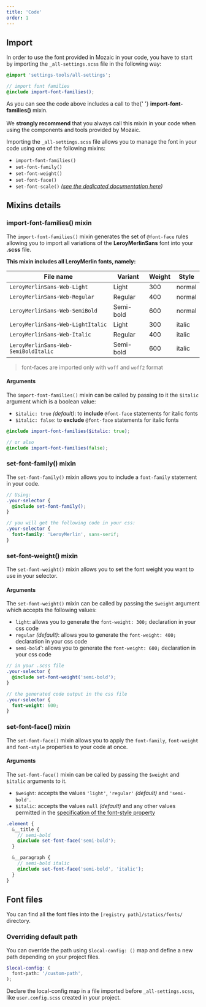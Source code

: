 ```yaml
---
title: 'Code'
order: 1
---
```


## Import

In order to use the font provided in Mozaic in your code, you have to start by importing the `_all-settings.scss` file in the following way:

```scss
@import 'settings-tools/all-settings';

// import font families
@include import-font-families();
```

<Highlight theme="tips" title="Good to know">
  As you can see the code above includes a call to the{' '}
  <strong>import-font-families()</strong> mixin. <br />
  <br />
  We <strong>strongly recommend</strong> that you always call this mixin in your
  code when using the components and tools provided by Mozaic.
</Highlight>

Importing the `_all-settings.scss` file allows you to manage the font in your code using one of the following mixins:

- `import-font-families()`
- `set-font-family()`
- `set-font-weight()`
- `set-font-face()`
- `set-font-scale()` _([see the dedicated documentation here](/Foundations/Typography/ScaleAndSizes/code/#the-font-scale-mixin-))_

## Mixins details

### import-font-families() mixin

The `import-font-families()` mixin generates the set of `@font-face` rules allowing you to import all variations of the **LeroyMerlinSans** font into your **.scss** file.

**This mixin includes all LeroyMerlin fonts, namely:**

| File name                            | Variant   | Weight | Style  |
| ------------------------------------ | --------- | ------ | ------ |
| `LeroyMerlinSans-Web-Light`          | Light     | 300    | normal |
| `LeroyMerlinSans-Web-Regular`        | Regular   | 400    | normal |
| `LeroyMerlinSans-Web-SemiBold`       | Semi-bold | 600    | normal |
| `LeroyMerlinSans-Web-LightItalic`    | Light     | 300    | italic |
| `LeroyMerlinSans-Web-Italic`         | Regular   | 400    | italic |
| `LeroyMerlinSans-Web-SemiBoldItalic` | Semi-bold | 600    | italic |

> font-faces are imported only with `woff` and `woff2` format

#### Arguments

The `import-font-families()` mixin can be called by passing to it the `$italic` argument which is a boolean value:

- `$italic: true` _(default)_: to **include** `@font-face` statements for italic fonts
- `$italic: false`: to **exclude** `@font-face` statements for italic fonts

```scss
@include import-font-families($italic: true);

// or also
@include import-font-families(false);
```

### set-font-family() mixin

The `set-font-family()` mixin allows you to include a `font-family` statement in your code.

```scss
// Using:
.your-selector {
  @include set-font-family();
}

// you will get the following code in your css:
.your-selector {
  font-family: 'LeroyMerlin', sans-serif;
}
```

### set-font-weight() mixin

The `set-font-weight()` mixin allows you to set the font weight you want to use in your selector.

#### Arguments

The `set-font-weight()` mixin can be called by passing the `$weight` argument which accepts the following values:

- `light`: allows you to generate the `font-weight: 300;` declaration in your css code
- `regular` _(default)_: allows you to generate the `font-weight: 400;` declaration in your css code
- `semi-bold`': allows you to generate the `font-weight: 600;` declaration in your css code

```scss
// in your .scss file
.your-selector {
  @include set-font-weight('semi-bold');
}

// the generated code output in the css file
.your-selector {
  font-weight: 600;
}
```

### set-font-face() mixin

The `set-font-face()` mixin allows you to apply the `font-family`, `font-weight` and `font-style` properties to your code at once.

#### Arguments

The `set-font-face()` mixin can be called by passing the `$weight` and `$italic` arguments to it.

- `$weight`: accepts the values `'light'`, `'regular'` _(default)_ and `'semi-bold'`.
- `$italic`: accepts the values `null` _(default)_ and any other values permitted in the [specification of the font-style property](https://developer.mozilla.org/en-US/docs/Web/CSS/font-style)

```scss
.element {
  &__title {
    // semi-bold
    @include set-font-face('semi-bold');
  }

  &__paragraph {
    // semi-bold italic
    @include set-font-face('semi-bold', 'italic');
  }
}
```

## Font files

You can find all the font files into the `[registry path]/statics/fonts/` directory.

### Overriding default path

You can override the path using `$local-config: ()` map and define a new path depending on your project files.

```scss
$local-config: (
  font-path: '/custom-path',
);
```

Declare the local-config map in a file imported before `_all-settings.scss`, like `user.config.scss` created in your project.
